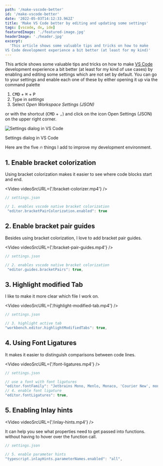 ```yaml
---
path: '/make-vscode-better'
id: '/make-vscode-better'
date: '2022-05-03T14:12:33.962Z'
title: 'Make VS Code better by editing and updating some settings'
tags: [vscode, dx, ide]
featuredImage: './featured-image.jpg'
headerImage: './header.jpg'
excerpt:
  'This article shows some valuable tips and tricks on how to make
VS Code development experience a bit better (at least for my kind)'
---
```



This article shows some valuable tips and tricks on how to make
[VS Code](https://code.visualstudio.com/) development experience a bit better (at least for my kind
of use cases) by enabling and editing some settings which are not set by default. You can go to your
settings and enable each one of these by either opening it up via the command palette

1. <Kbd>CMD</Kbd> + <Kbd>⌘</Kbd> + <Kbd>P</Kbd>
2. Type in _settings_
3. Select _Open Workspace Settings (JSON)_

or with the shortcut (<Kbd>CMD</Kbd> + <Kbd>,</Kbd>) and click on the icon Open Settings (JSON) on
the upper right corner.

![Settings dialog in VS Code](./settings.png)

Settings dialog in VS Code

Here are the five 🔥 things I add to improve my development environment.

## 1. Enable bracket colorization

Using bracket colorization makes it easier to see where code blocks start and end.

<Video videoSrcURL={'/bracket-colorizer.mp4'} />

```jsx
// settings.json

// 1. enables vscode native bracket colorization
 "editor.bracketPairColorization.enabled": true
```

## 2. Enable bracket pair guides

Besides using bracket colorization, I love to add bracket pair guides.

<Video videoSrcURL={'/bracket-pair-guides.mp4'} />

```jsx
// settings.json

// 2. enables vscode native bracket colorization
 "editor.guides.bracketPairs": true,
```

## 3. Highlight modified Tab

I like to make it more clear which file I work on.

<Video videoSrcURL={'/highlight-modified-tab.mp4'} />

```jsx
// settings.json

// 3. highlight active tab
"workbench.editor.highlightModifiedTabs": true,
```

## 4. Using Font Ligatures

It makes it easier to distinguish comparisons between code lines.

<Video videoSrcURL={'/font-ligatures.mp4'} />

```jsx
// settings.json

// use a font with font ligatures
"editor.fontFamily": "Jetbrains Mono, Menlo, Monaco, 'Courier New', monospace",
// 4. enable font ligature
"editor.fontLigatures": true,
```

## 5. Enabling Inlay hints

<Video videoSrcURL={'/inlay-hints.mp4'} />

It can help you see what properties need to get passed into functions. without having to hover over
the function call.

```jsx
// settings.json

// 5. enable parameter hints
"typescript.inlayHints.parameterNames.enabled": "all",
```
